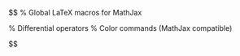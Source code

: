 ::: {.hidden}
$$
% Global LaTeX macros for MathJax
\newcommand{\dGamma}{\mathbf{d}\boldsymbol{\Gamma}}
\newcommand{\uv}{\mathbf{u}}
\newcommand{\vv}{\mathbf{v}}
\newcommand{\nhat}{\mathbf{\hat{n}}}
\newcommand{\DIV}{\nabla\cdot}
\newcommand{\GRAD}{\nabla}
\newcommand{\CURL}{\nabla\times}
\DeclareMathOperator{\erfc}{erfc}

% Differential operators
\newcommand{\DDt}[1]{\frac{D #1}{D t}}
\newcommand{\ddt}[1]{\frac{d #1}{d t}}
\newcommand{\ppt}[1]{\frac{\partial #1}{\partial t}}
\newcommand{\ppx}[1]{\frac{\partial #1}{\partial x}}

% Color commands (MathJax compatible)
\newcommand{\Red}[1]{{\color{red} #1}}
\newcommand{\Green}[1]{{\color{green} #1}}
\newcommand{\Blue}[1]{{\color{blue} #1}}
\newcommand{\Emerald}[1]{{\color{teal} #1}}
$$
:::